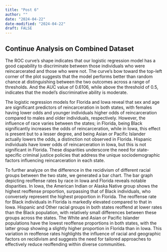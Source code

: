 ```yaml
---
title: "Post 6"
author: ""
date: "2024-04-22"
date-modified: "2024-04-22"
draft: FALSE
---
```


## Continue Analysis on Combined Dataset 

The ROC curve's shape indicates that our logistic regression model has a good capability to discriminate between those individuals who were reincarcerated and those who were not. The curve's bow toward the top-left corner of the plot suggests that the model performs better than random chance at distinguishing between the two outcomes across a range of thresholds. And the AUC value of 0.6106, while above the threshold of 0.5, indicates that the model's discriminative ability is moderate.

The logistic regression models for Florida and Iowa reveal that sex and age are significant predictors of reincarceration in both states, with females having lower odds and younger individuals higher odds of reincarceration compared to males and older individuals, respectively. However, the influence of race varies between the states; in Florida, being Black significantly increases the odds of reincarceration, while in Iowa, this effect is present but to a lesser degree, and being Asian or Pacific Islander actually lowers the odds, a distinction not observed in Florida. Hispanic individuals have lower odds of reincarceration in Iowa, but this is not significant in Florida. These disparities underscore the need for state-specific criminal justice policies that address the unique sociodemographic factors influencing reincarceration in each state.

To further analyze on the difference in the recidivism of different racial groups between the two state, we generated a bar chart. The bar graph depicting reoffense rates by race in Iowa and Florida reveals notable disparities. In Iowa, the American Indian or Alaska Native group shows the highest reoffense proportion, surpassing that of Black individuals, who conversely represent the highest proportion in Florida. The reoffense rate for Black individuals in Florida is markedly elevated compared to that in Iowa. Hispanic and Other racial groups in both states reoffend at lower rates than the Black population, with relatively small differences between these groups across the states. The White and Asian or Pacific Islander populations have the lowest reoffense proportions in both states, with the latter group showing a slightly higher proportion in Florida than in Iowa. This variation in reoffense rates highlights the influence of racial and geographic factors on recidivism and suggests the need for tailored approaches to effectively reduce reoffending within diverse communities.
